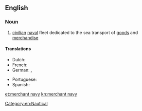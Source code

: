 ==English==

===Noun===
{{en-noun|merchant navies}}

# [[civilian]] [[naval]] fleet dedicated to the sea transport of [[goods]] and [[merchandise]]

====Translations====
{{trans-top|civilian naval fleet}}
* Dutch: {{t|nl|handelsvloot|f|m}}
* French: {{t+|fr|marine marchande|f}}
* German: {{t+|de|Handelsmarine|f}}, {{t|de|Handelsflotte|f}}
{{trans-mid}}
* Portuguese: {{t|pt|marinha mercante|f}}
* Spanish: {{t|es|marina mercante|f}}
{{trans-bottom}}

[[Category:en:Nautical]]

[[et:merchant navy]]
[[kn:merchant navy]]